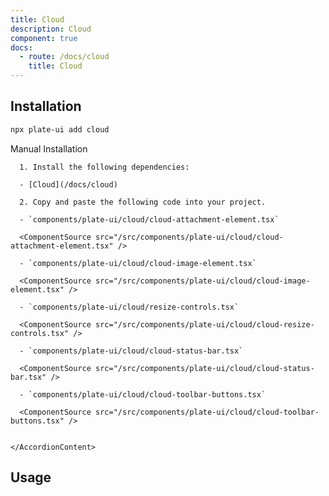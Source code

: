 ```yaml
---
title: Cloud
description: Cloud
component: true
docs:
  - route: /docs/cloud
    title: Cloud
---
```


[//]: # '<ComponentExample src="/src/components/examples/PlaygroundDemo.tsx">'
[//]: # '  <PlaygroundDemo />'
[//]: # '</ComponentExample>'

## Installation

```bash
npx plate-ui add cloud
```

<Accordion type="single" collapsible>
  <AccordionItem value="manual-installation">
    <AccordionTrigger>Manual Installation</AccordionTrigger>
    <AccordionContent>

      1. Install the following dependencies:

      - [Cloud](/docs/cloud)

      2. Copy and paste the following code into your project.

      - `components/plate-ui/cloud/cloud-attachment-element.tsx`

      <ComponentSource src="/src/components/plate-ui/cloud/cloud-attachment-element.tsx" />

      - `components/plate-ui/cloud/cloud-image-element.tsx`

      <ComponentSource src="/src/components/plate-ui/cloud/cloud-image-element.tsx" />

      - `components/plate-ui/cloud/resize-controls.tsx`

      <ComponentSource src="/src/components/plate-ui/cloud/cloud-resize-controls.tsx" />

      - `components/plate-ui/cloud/cloud-status-bar.tsx`

      <ComponentSource src="/src/components/plate-ui/cloud/cloud-status-bar.tsx" />

      - `components/plate-ui/cloud/cloud-toolbar-buttons.tsx`

      <ComponentSource src="/src/components/plate-ui/cloud/cloud-toolbar-buttons.tsx" />


    </AccordionContent>

  </AccordionItem>
</Accordion>

## Usage

```tsx

```

```tsx

```
